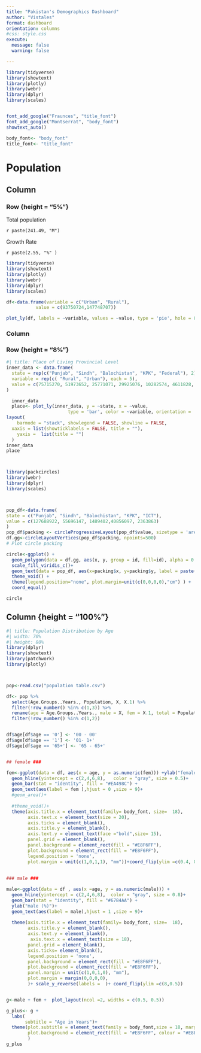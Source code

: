 ```yaml
--- 
title: "Pakistan's Demographics Dashboard"
author: "Vistales"
format: dashboard
orientation: columns
#css: style.css
execute: 
  message: false
  warning: false

--- 
```



```r
library(tidyverse)
library(showtext)
library(plotly)
library(webr)
library(dplyr)
library(scales)


font_add_google("Fraunces", "title_font")
font_add_google("Montserrat", "body_font")
showtext_auto()

body_font<- "body_font"
title_font<- "title_font"

```

# Population

## Column {width="50%"}

### Row {height = "5%"}

::: {.valuebox icon="people" color="blue"}
Total population

`r paste(241.49, "M")`
:::

::: {.valuebox icon="graph-up-arrow" color="pink"}
Growth Rate

`r paste(2.55, "%" )`
:::

```r

library(tidyverse)
library(showtext)
library(plotly)
library(webr)
library(dplyr)
library(scales)

df<-data.frame(variable = c("Urban", "Rural"),
           value = c(93750724,147748707))

plot_ly(df, labels = ~variable, values = ~value, type = 'pie', hole = 0.5,marker = list(colors = c('#F3C052', '#57B39C')),textinfo ='label',textposition = 'inside',direction = 'clockwise', showlegend= FALSE) 
```

### Column 

### Row {height = "8%"}




```r

#| title: Place of Living Provincial Level
inner_data <- data.frame(
  state = rep(c("Punjab", "Sindh", "Balochistan", "KPK", "Federal"), 2),
  variable = rep(c( "Rural", "Urban"), each = 5),
  value = c(75715270, 51973652, 25771071, 29925076, 10282574, 4611828, 34724801, 6131296, 1254991, 1108872)
)

  inner_data
  place<- plot_ly(inner_data, y = ~state, x = ~value,
                       type = 'bar', color = ~variable, orientation = 'h') %>%
layout(
    barmode = "stack", showlegend = FALSE, showline = FALSE,
  xaxis = list(showticklabels = FALSE, title = ""),
    yaxis =  list(title = "")
  )
inner_data
place



library(packcircles)
library(webr)
library(dplyr)
library(scales)



pop_df<-data.frame(
state = c("Punjab", "Sindh", "Balochistan", "KPK", "ICT"),
value = c(127688922, 55696147, 1489402,40856097, 2363863)
)
pop_df$packing <- circleProgressiveLayout(pop_df$value, sizetype = 'area')
df.gg<-circleLayoutVertices(pop_df$packing, npoints=500)
# Plot circle packing

circle<-ggplot() + 
  geom_polygon(data = df.gg, aes(x, y, group = id, fill=id), alpha = 0.6)+
  scale_fill_viridis_c()+
  geom_text(data = pop_df, aes(x=packing$x, y=packing$y, label = paste(state, value),sep="\n"), size=7, color="black") +
  theme_void() + 
  theme(legend.position="none", plot.margin=unit(c(0,0,0,0),"cm") ) + 
  coord_equal()

circle
```


## Column {height = "100%"}
```r
#| title: Population Distribution by Age 
#| width: 70%
#| height: 80%
library(dplyr)
library(showtext)
library(patchwork)
library(plotly)



pop<-read.csv("population table.csv")

df<- pop %>%
  select(Age.Groups..Years., Population, X, X.1) %>%
  filter(!row_number() %in% c(1,3)) %>%
  rename(age = Age.Groups..Years., male = X, fem = X.1, total = Population ) %>%
  filter(!row_number() %in% c(1,2)) 


df$age[df$age == '0'] <- '00 - 00'
df$age[df$age == '1'] <- '01- 1+'
df$age[df$age == '65+'] <- '65 - 65+'


## female ###

fem<-ggplot(data = df, aes(x = age, y = as.numeric(fem))) +ylab("female (%)")+
  geom_hline(yintercept = c(2,4,6,8),   color = "gray", size = 0.5)+
  geom_bar(stat = "identity", fill = "#EA498C") +
  geom_text(aes(label = fem ),hjust = 0 ,size = 9)+
  #geom_area()+
  
  #theme_void()+
  theme(axis.title.x = element_text(family= body_font, size=  18), 
        axis.text.x = element_text(size = 20),
        axis.ticks = element_blank(),
        axis.title.y = element_blank(), 
        axis.text.y = element_text(face ="bold",size= 15), 
        panel.grid = element_blank(),
        panel.background = element_rect(fill = "#E8F6FF"),
        plot.background = element_rect(fill = "#E8F6FF"),
        legend.position = 'none',
        plot.margin = unit(c(1,0,1,1), "mm"))+coord_flip(ylim =c(0.4, 8.2))
  
  
### male ###

male<-ggplot(data = df , aes(x =age, y = as.numeric(male))) +
  geom_hline(yintercept = c(2,4,6,8),  color = "gray", size = 0.8)+
  geom_bar(stat = "identity", fill = "#6784AA") +
  ylab("male (%)")+
  geom_text(aes(label = male),hjust = 1 ,size = 9)+
  
  theme(axis.title.x = element_text(family= body_font, size=  18), 
        axis.title.y = element_blank(), 
        axis.text.y = element_blank(), 
         axis.text.x = element_text(size = 18), 
        panel.grid = element_blank(),
        axis.ticks= element_blank(), 
        legend.position = 'none',
        panel.background = element_rect(fill = "#E8F6FF"),
        plot.background = element_rect(fill = "#E8F6FF"),
        panel.margin = unit(c(1,0,1,0), "mm"),
        plot.margin = margin(0,0,0,0),
        )+ scale_y_reverse(labels =  )+ coord_flip(ylim =c(8,0.5))


g<-male + fem +  plot_layout(ncol =2, widths = c(0.5, 0.5))

g_plus<- g + 
  labs(
       subtitle = "Age in Years")+
  theme(plot.subtitle = element_text(family = body_font,size = 18, margin = margin(0, 0,0,-40)),
        plot.background = element_rect(fill = "#E8F6FF", colour = "#E8F6FF"),
        )
g_plus
```

